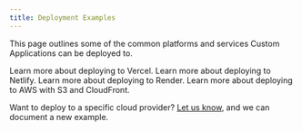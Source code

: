 ```yaml
---
title: Deployment Examples
---
```


This page outlines some of the common platforms and services Custom Applications can be deployed to.

<Cards smallTitle clickable>
  <Card
    title="Vercel"
    href="/deployment-examples/vercel"
  >
    Learn more about deploying to Vercel.
  </Card>
  <Card
    title="Netlify"
    href="/deployment-examples/netlify"
  >
    Learn more about deploying to Netlify.
  </Card>
  <Card
    title="Render"
    href="/deployment-examples/render"
  >
    Learn more about deploying to Render.
  </Card>
  <Card
    title="AWS + S3 + Cloudfront"
    href="/deployment-examples/aws-s3-cloudfront"
  >
    Learn more about deploying to AWS with S3 and CloudFront.
  </Card>
</Cards>


<Info>

Want to deploy to a specific cloud provider? [Let us know](https://github.com/commercetools/merchant-center-application-kit/issues/new/choose), and we can document a new example.

</Info>